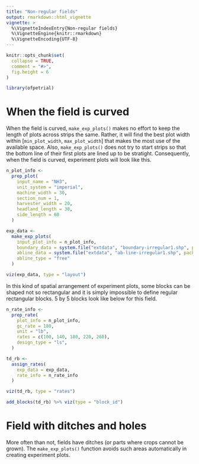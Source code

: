 ```yaml
---
title: "Non-regular fields"
output: rmarkdown::html_vignette
vignette: >
  %\VignetteIndexEntry{Non-regular fields}
  %\VignetteEngine{knitr::rmarkdown}
  %\VignetteEncoding{UTF-8}
---
```


```r
knitr::opts_chunk$set(
  collapse = TRUE,
  comment = "#>",
  fig.height = 6
)
```

```r
library(ofpetrial)
```

# When the field is curved

When the field is curved, `make_exp_plots()` makes no effort to keep the length of plots across strips the same. Rather, it will find the best plot width within [`min_plot_width`, `max_plot_width`] that makes the most use of the available space. Also, `make_exp_plots()` does not try to start strips so that the bottom line of their first plots are lined up to be stratight. Consequently, when the field is curved, experiment plots will look like this.

```r
n_plot_info <-
  prep_plot(
    input_name = "NH3",
    unit_system = "imperial",
    machine_width = 30,
    section_num = 1,
    harvester_width = 20,
    headland_length = 30,
    side_length = 60
  )

exp_data <-
  make_exp_plots(
    input_plot_info = n_plot_info,
    boundary_data = system.file("extdata", "boundary-irregular1.shp", package = "ofpetrial"),
    abline_data = system.file("extdata", "ab-line-irregular1.shp", package = "ofpetrial"),
    abline_type = "free"
  )

viz(exp_data, type = "layout")
```

In this kind of spatial arrangement of experiment plots, some blocks can be shaped not so rectangular and it is simply impossible to define regular rectangular blocks. 5 by 5 blocks look like below for this field.

```r
n_rate_info <-
  prep_rate(
    plot_info = n_plot_info,
    gc_rate = 180,
    unit = "lb",
    rates = c(100, 140, 180, 220, 260),
    design_type = "ls",
  )

td_rb <-
  assign_rates(
    exp_data = exp_data,
    rate_info = n_rate_info
  )

viz(td_rb, type = "rates")

add_blocks(td_rb) %>% viz(type = "block_id")
```


# Field with ditches and holes

More often than not, fields have ditches (or parts where crops cannot be grown). The `make_exp_plots()` function avoids such areas automatically in creating experiment plots. 

